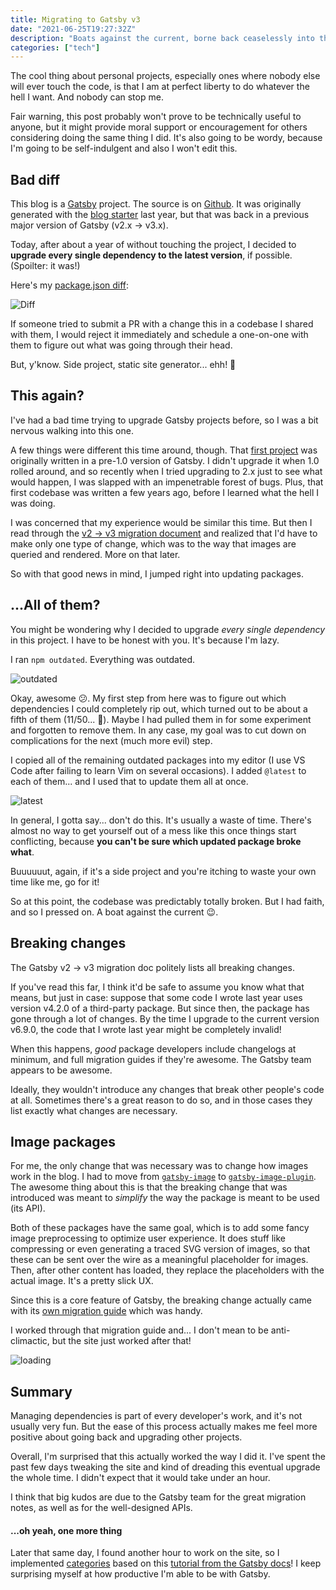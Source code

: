 ```yaml
---
title: Migrating to Gatsby v3
date: "2021-06-25T19:27:32Z"
description: "Boats against the current, borne back ceaselessly into the past..."
categories: ["tech"]
---
```



The cool thing about personal projects, especially ones where nobody else will ever touch the code, is that I am at perfect liberty to do whatever the hell I want. And nobody can stop me.

Fair warning, this post probably won't prove to be technically useful to anyone, but it might provide moral support or encouragement for others considering doing the same thing I did. It's also going to be wordy, because I'm going to be self-indulgent and also I won't edit this.

## Bad diff

This blog is a [Gatsby](https://gatsbyjs.org/) project. The source is on [Github](https://github.com/a8t/blog). It was originally generated with the [blog starter](https://www.gatsbyjs.com/starters/gatsbyjs/gatsby-starter-blog/) last year, but that was back in a previous major version of Gatsby (v2.x -> v3.x).

Today, after about a year of without touching the project, I decided to **upgrade every single dependency to the latest version**, if possible. (Spoilter: it was!)

Here's my [package.json diff](https://github.com/a8t/blog/commit/adfe730a608f796b10df116d951762a104ddf29e?branch=adfe730a608f796b10df116d951762a104ddf29e&diff=unified):

![Diff](./diff.png)

If someone tried to submit a PR with a change this in a codebase I shared with them, I would reject it immediately and schedule a one-on-one with them to figure out what was going through their head.

But, y'know. Side project, static site generator... ehh! 🤠

## This again?

I've had a bad time trying to upgrade Gatsby projects before, so I was a bit nervous walking into this one.

A few things were different this time around, though. That [first project](https://github.com/a8t/kamalayan) was originally written in a pre-1.0 version of Gatsby. I didn't upgrade it when 1.0 rolled around, and so recently when I tried upgrading to 2.x just to see what would happen, I was slapped with an impenetrable forest of bugs. Plus, that first codebase was written a few years ago, before I learned what the hell I was doing.

I was concerned that my experience would be similar this time. But then I read through the [v2 -> v3 migration document](https://www.gatsbyjs.com/docs/reference/release-notes/migrating-from-v2-to-v3/) and realized that I'd have to make only one type of change, which was to the way that images are queried and rendered. More on that later.

So with that good news in mind, I jumped right into updating packages.

## ...All of them?

You might be wondering why I decided to upgrade _every single dependency_ in this project. I have to be honest with you. It's because I'm lazy.

I ran `npm outdated`. Everything was outdated.

![outdated](./outdated.png)

Okay, awesome 😕. My first step from here was to figure out which dependencies I could completely rip out, which turned out to be about a fifth of them (11/50... 🥲). Maybe I had pulled them in for some experiment and forgotten to remove them. In any case, my goal was to cut down on complications for the next (much more evil) step.

I copied all of the remaining outdated packages into my editor (I use VS Code after failing to learn Vim on several occasions). I added `@latest` to each of them... and I used that to update them all at once.

![latest](./latest.png)

In general, I gotta say... don't do this. It's usually a waste of time. There's almost no way to get yourself out of a mess like this once things start conflicting, because **you can't be sure which updated package broke what**.

Buuuuuut, again, if it's a side project and you're itching to waste your own time like me, go for it!

So at this point, the codebase was predictably totally broken. But I had faith, and so I pressed on. A boat against the current 😉.

## Breaking changes

The Gatsby v2 -> v3 migration doc politely lists all breaking changes.

If you've read this far, I think it'd be safe to assume you know what that means, but just in case: suppose that some code I wrote last year uses version v4.2.0 of a third-party package. But since then, the package has gone through a lot of changes. By the time I upgrade to the current version v6.9.0, the code that I wrote last year might be completely invalid!

When this happens, _good_ package developers include changelogs at minimum, and full migration guides if they're awesome. The Gatsby team appears to be awesome.

Ideally, they wouldn't introduce any changes that break other people's code at all. Sometimes there's a great reason to do so, and in those cases they list exactly what changes are necessary.

## Image packages

For me, the only change that was necessary was to change how images work in the blog. I had to move from [`gatsby-image`](https://www.gatsbyjs.com/plugins/gatsby-image/) to [`gatsby-image-plugin`](https://www.gatsbyjs.com/plugins/gatsby-plugin-image). The awesome thing about this is that the breaking change that was introduced was meant to _simplify_ the way the package is meant to be used (its API).

Both of these packages have the same goal, which is to add some fancy image preprocessing to optimize user experience. It does stuff like compressing or even generating a traced SVG version of images, so that these can be sent over the wire as a meaningful placeholder for images. Then, after other content has loaded, they replace the placeholders with the actual image. It's a pretty slick UX.

Since this is a core feature of Gatsby, the breaking change actually came with its [own migration guide](https://www.gatsbyjs.com/docs/reference/release-notes/image-migration-guide/) which was handy.

I worked through that migration guide and... I don't mean to be anti-climactic, but the site just worked after that!

![loading](./loading.gif)

## Summary

Managing dependencies is part of every developer's work, and it's not usually very fun. But the ease of this process actually makes me feel more positive about going back and upgrading other projects.

Overall, I'm surprised that this actually worked the way I did it. I've spent the past few days tweaking the site and kind of dreading this eventual upgrade the whole time. I didn't expect that it would take under an hour.

I think that big kudos are due to the Gatsby team for the great migration notes, as well as for the well-designed APIs.

#### ...oh yeah, one more thing

Later that same day, I found another hour to work on the site, so I implemented [categories](/categories) based on this [tutorial from the Gatsby docs](https://www.gatsbyjs.com/docs/adding-tags-and-categories-to-blog-posts/)! I keep surprising myself at how productive I'm able to be with Gatsby.
